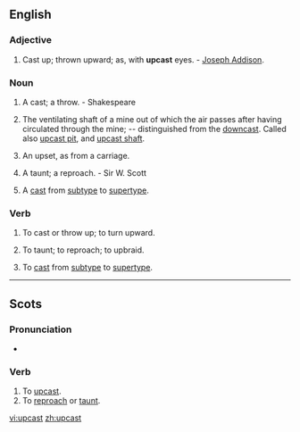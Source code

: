 ==English==
===Adjective===
{{en-adj}}

#Cast up; thrown upward; as, with '''upcast''' eyes. - [[w:Joseph Addison|Joseph Addison]].

===Noun===
{{en-noun}}
#{{context|bowling}} A cast; a throw. - Shakespeare
#{{mining}} The ventilating shaft of a mine out of which the air passes after having circulated through the mine; -- distinguished from the [[downcast]].  Called also [[upcast pit]], and [[upcast shaft]].
#{{Scottish}} An upset, as from a carriage. 
#{{Scottish}} A taunt; a reproach. - Sir W. Scott
# {{computing}} A [[cast]] from [[subtype]] to [[supertype]].

===Verb===
{{en-verb|upcasts|upcasting|'''[[upcast]]''' or '''[[upcasted]]'''}}

# {{transitive|obsolete}} To cast or throw up; to turn upward.
# {{transitive|Scottish}} To taunt; to reproach; to upbraid.
# {{transitive|computing}} To [[cast]] from [[subtype]] to [[supertype]].

----

==Scots==
===Pronunciation===
* {{IPA|/ʌp'kast/|lang=sco}}

===Verb===
{{sco-verb|upcasts|upcastin|upcast|upcast}}

# To [[upcast]].
# To [[reproach]] or [[taunt]].

[[vi:upcast]]
[[zh:upcast]]